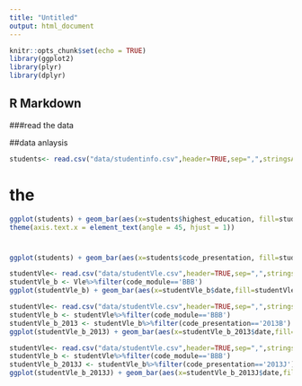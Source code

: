 ---
title: "Untitled"
output: html_document
---

```{r setup, include=FALSE }
knitr::opts_chunk$set(echo = TRUE)
library(ggplot2)
library(plyr)
library(dplyr)
```

## R Markdown
###read the data

##data anlaysis 






```{r echo=TRUE, message=FALSE, warning=TRUE}
students<- read.csv("data/studentinfo.csv",header=TRUE,sep=",",stringsAsFactors = TRUE)
```
# the 
```{r echo=TRUE}
ggplot(students) + geom_bar(aes(x=students$highest_education, fill=students$highest_education)) + labs(title = "Students in each education lever per semester", fill = "Education", x="Modules", y="Amount of students") + facet_wrap(~ students$code_presentation)+
theme(axis.text.x = element_text(angle = 45, hjust = 1))
```

#

```{r echo=TRUE}
ggplot(students) + geom_bar(aes(x=students$code_presentation, fill=students$code_presentation)) + labs(title = "the number of student in different presentation", fill = "presentation", x="presentation", y="Amount of students")
```
```{r echo=TRUE}
studentVle<- read.csv("data/studentVle.csv",header=TRUE,sep=",",stringsAsFactors = TRUE)
studentVle_b <- Vle%>%filter(code_module=='BBB')
ggplot(studentVle_b) + geom_bar(aes(x=studentVle_b$date,fill=studentVle_b$date)) + labs(title = "the number of BBB student in different date", fill = "date", x="date", y="Amount of students")


```
```{r echo=TRUE}
studentVle<- read.csv("data/studentVle.csv",header=TRUE,sep=",",stringsAsFactors = TRUE)
studentVle_b <- studentVle%>%filter(code_module=='BBB')
studentVle_b_2013 <- studentVle_b%>%filter(code_presentation=='2013B')
ggplot(studentVle_b_2013) + geom_bar(aes(x=studentVle_b_2013$date,fill=studentVle_b_2013$date)) + labs(title = "the number of BBB student in 2013B different date", fill = "date", x="date", y="Amount of students")


```

```{r echo=TRUE}
studentVle<- read.csv("data/studentVle.csv",header=TRUE,sep=",",stringsAsFactors = TRUE)
studentVle_b <- studentVle%>%filter(code_module=='BBB')
studentVle_b_2013J <- studentVle_b%>%filter(code_presentation=='2013J')
ggplot(studentVle_b_2013J) + geom_bar(aes(x=studentVle_b_2013J$date,fill=studentVle_b_2013J$date)) + labs(title = "the number of BBB student in 2013J different date", fill = "date", x="date", y="Amount of students")


```